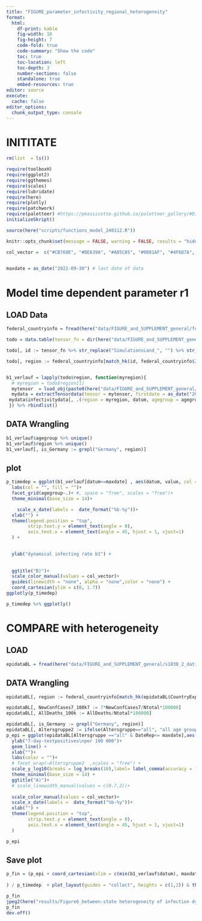 ```yaml
---
title: "FIGURE_parameter_infectivity_regional_heterogeneity"
format:
  html:
    df-print: kable
    fig-width: 10
    fig-height: 7
    code-fold: true
    code-summary: "Show the code"
    toc: true
    toc-location: left
    toc-depth: 3
    number-sections: false
    standalone: true
    embed-resources: true
editor: source
execute:
  cache: false
editor_options:
  chunk_output_type: console
---
```


# INITITATE

```r
rm(list  = ls())

require(toolboxH)
require(ggplot2)
require(ggthemes)
require(scales)
require(lubridate)
require(here)
require(plotly)
require(patchwork)
require(paletteer) #https://pmassicotte.github.io/paletteer_gallery/#Diverging
initializeSkript()

source(here("scripts/functions_model_240112.R"))

knitr::opts_chunk$set(message = FALSE, warning = FALSE, results = "hide")

col_vector =  c("#CB769E", "#DE639A", "#A85C85", "#0081AF", "#4F6D7A", "#7C6A0A", "#368F8B", "#246A73", "#5CC1BC", "#62C370", "#F7C548", "#F97E44", "#FB3640", "#B7245C", "#0D3B66", "#3E2F5B", "#B2675E", "#644536") # Nogpalette 
 

maxdate = as_date("2022-09-30") # last date of data
```

# Model time dependent parameter r1

## LOAD Data
```r


federal_countryinfo = fread(here("data/FIGURE_and_SUPPLEMENT_general/federal_countries.csv"))

```


```r
todo = data.table(tensor_fn = dir(here("data/FIGURE_and_SUPPLEMENT_general/"), pattern = "Simulations"))

todo[, id := tensor_fn %>% str_replace("SimulationsLand_", "") %>% str_split( "_|[A-Z]") %>% sapply("[", 1)]

todo[, region := federal_countryinfo[match_hk(id, federal_countryinfo$ID), region]]


b1_verlauf = lapply(todo$region, function(myregion){
  # myregion = todo$region[1]
  mytensor  = load_obj(paste0(here("data/FIGURE_and_SUPPLEMENT_general/",todo[region == myregion,tensor_fn])))
  mydata = extractTensordata(tensor = mytensor, firstdate = as_date("2020-03-04"), scenarioname = myregion)
 mydata$infectivitydata[, .(region = myregion, datum, agegroup = agegroup2, value)]
 }) %>% rbindlist()
```

## DATA Wrangling
```r
b1_verlauf$agegroup %>% unique()
b1_verlauf$region %>% unique()
b1_verlauf[, is_Germany := grepl("Germany", region)]

```

## plot

```r

p_timedep = ggplot(b1_verlauf[datum<=maxdate] , aes(datum, value, col = region, fill = region)) + geom_line()  + 
  labs(col = "", fill = "")+
  facet_grid(agegroup~.)+ #, space = "free", scales = "free")+
  theme_minimal(base_size = 14)+

    scale_x_date(labels =  date_format("%b-%y"))+
  xlab("") +
  theme(legend.position = "top", 
        strip.text.y = element_text(angle = 0),
        axis.text.x = element_text(angle = 45, hjust = 1, vjust=1)
  ) +

  
  ylab("dynamical infecting rate b1") +
  
  
  ggtitle("B)")+
  scale_color_manual(values = col_vector)+
  guides(linewidth = "none", alpha = "none",color = "none") +
  coord_cartesian(ylim = c(0, 1.7))
ggplotly(p_timedep)
```


```r
p_timedep %>% ggplotly()
```

# COMPARE with heterogeneity

## LOAD
```r
epidataBL = fread(here("data/FIGURE_and_SUPPLEMENT_general/s1030_2_datint_ecdc_DE_BL_2023-03-26_v5_agestrat.txt"), dec = ",")#[CountryExp=="Deutschland"]
```

## DATA Wrangling
```r
epidataBL[, region := federal_countryinfo[match_hk(epidataBL$CountryExp, federal_countryinfo$dataname), region]]

epidataBL[, NewConfCases7_100k7 := 7*NewConfCases7/Ntotal*100000]
epidataBL[, AllDeaths_100k := AllDeaths/Ntotal*100000]

epidataBL[, is_Germany := grepl("Germany", region)]
epidataBL[, Altersgruppe2 := ifelse(Altersgruppe=="all", "all age groups", Altersgruppe)]
p_epi = ggplot(epidataBL[Altersgruppe =="all" & DateRep<= maxdate],aes(DateRep, ifelse(NewConfCases7_100k7<1, 1, NewConfCases7_100k7), color = region) ) + 
  ylab("7-day-testpositives\nper 100 000")+
  geom_line() +
  xlab("")+
  labs(color = "")+
  # facet_wrap(~Altersgruppe2  ,scales = "free") +  
  scale_y_log10(breaks = log_breaks(10),label= label_comma(accuracy = 1) ) + 
  theme_minimal(base_size = 14) +
  ggtitle("A)")+
  # scale_linewidth_manual(values = c(0.7,2))+
  
  scale_color_manual(values = col_vector)+
  scale_x_date(labels =  date_format("%b-%y"))+
  xlab("") +
  theme(legend.position = "top", 
        strip.text.y = element_text(angle = 0),
        axis.text.x = element_text(angle = 45, hjust = 1, vjust=1)
  )

p_epi
```

## Save plot
```r
p_fin = (p_epi + coord_cartesian(xlim = c(min(b1_verlauf$datum), maxdate)) 
  
) / p_timedep  + plot_layout(guides = "collect", heights = c(1,2)) & theme(legend.position = "top", legend.text = element_text(size = 10)) &guides( color =guide_legend(ncol=6,override.aes = list(linewidth = 3)))

p_fin
jpeg2(here("results/Figure6_between-state heterogeneity of infection dynamics.jpeg"), 10,8)
p_fin
dev.off()


```

